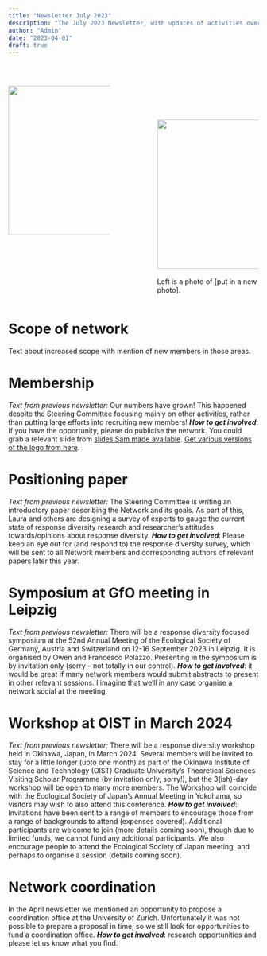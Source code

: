 ```yaml
---
title: "Newsletter July 2023"
description: "The July 2023 Newsletter, with updates of activities over the last few months, and how to get involved."
author: "Admin"
date: "2023-04-01"
draft: true
---
```


\

::: columns
::: {.column width="40%"}
![](../assets/images/need a new photo.jpg){width="300"}
:::

::: {.column width="10%"}
<!-- empty column to create gap -->
:::

::: {.column width="40%"}
\
\
\
\
![](../assets/logo/Horizontal_Lockup_Black.png){width="300"}\
\
Left is a photo of [put in a new photo].
:::
:::

# Scope of network

Text about increased scope with mention of new members in those areas.


# Membership

*Text from previous newsletter:* Our numbers have grown! This happened despite the Steering Committee focusing mainly on other activities, rather than putting large efforts into recruiting new members! ***How to get involved***: If you have the opportunity, please do publicise the network. You could grab a relevant slide from [slides Sam made available](../posts/2023-03-01-RDN-at-ESJ.qmd). [Get various versions of the logo from here](https://github.com/ResponseDiversityNetwork/RDN-website/tree/main/assets/logo).


# Positioning paper

*Text from previous newsletter:* The Steering Committee is writing an introductory paper describing the Network and its goals. As part of this, Laura and others are designing a survey of experts to gauge the current state of response diversity research and researcher's attitudes towards/opinions about response diversity. ***How to get involved***: Please keep an eye out for (and respond to) the response diversity survey, which will be sent to all Network members and corresponding authors of relevant papers later this year.

# Symposium at GfO meeting in Leipzig

*Text from previous newsletter:* There will be a response diversity focused symposium at the 52nd Annual Meeting of the Ecological Society of Germany, Austria and Switzerland on 12-16 September 2023 in Leipzig. It is organised by Owen and Francesco Polazzo. Presenting in the symposium is by invitation only (sorry -- not totally in our control). ***How to get involved***: it would be great if many network members would submit abstracts to present in other relevant sessions. I imagine that we'll in any case organise a network social at the meeting.

# Workshop at OIST in March 2024

*Text from previous newsletter:* There will be a response diversity workshop held in Okinawa, Japan, in March 2024. Several members will be invited to stay for a little longer (upto one month) as part of the Okinawa Institute of Science and Technology (OIST) Graduate University's Theoretical Sciences Visiting Scholar Programme (by invitation only, sorry!), but the 3(ish)-day workshop will be open to many more members. The Workshop will coincide with the Ecological Society of Japan's Annual Meeting in Yokohama, so visitors may wish to also attend this conference. ***How to get involved***: Invitations have been sent to a range of members to encourage those from a range of backgrounds to attend (expenses covered). Additional participants are welcome to join (more details coming soon), though due to limited funds, we cannot fund any additional participants. We also encourage people to attend the Ecological Society of Japan meeting, and perhaps to organise a session (details coming soon).

# Network coordination

In the April newsletter we mentioned an opportunity to propose a coordination office at the University of Zurich. Unfortunately it was not possible to prepare a proposal in time, so we still look for opportunities to fund a coordination office. ***How to get involved***: research opportunities and please let us know what you find.
